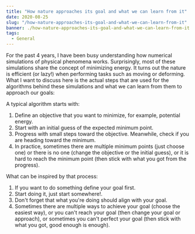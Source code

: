 ```yaml
---
title: "How nature approaches its goal and what we can learn from it"
date: 2020-08-25
slug: "/how-nature-approaches-its-goal-and-what-we-can-learn-from-it"
banner: ./how-nature-approaches-its-goal-and-what-we-can-learn-from-it.jpg
tags:
  - General
---
```


For the past 4 years, I have been busy understanding how numerical simulations of physical phenomena works. Surprisingly, most of these simulations share the concept of minimizing energy. It turns out the nature is efficient (or lazy!) when performing tasks such as moving or deforming. What I want to discuss here is the actual steps that are used for the algorithms behind these simulations and what we can learn from them to approach our goals:

A typical algorithm starts with:
1. Define an objective that you want to minimize, for example, potential energy.
2. Start with an initial guess of the expected minimum point.
3. Progress with small steps toward the objective. Meanwhile, check if you are heading toward the minimum.
4. In practice, sometimes there are multiple minimum points (just choose one) or there is no one (change the objective or the initial guess), or it is hard to reach the minimum point (then stick with what you got from the progress).

What can be inspired by that process:
1. If you want to do something define your goal first.
2. Start doing it, just start somewhere!.
3. Don't forget that what you're doing should align with your goal.
4. Sometimes there are multiple ways to achieve your goal (choose the easiest way), or you can't reach your goal (then change your goal or approach), or sometimes you can't perfect your goal (then stick with what you got, good enough is enough).
